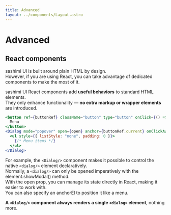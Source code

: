 ```yaml
---
title: Advanced
layout: ../components/Layout.astro
---
```


# Advanced

## React components

sashimi UI is built around plain HTML by design.  
However, if you are using React, you can take advantage of dedicated components to make the most of it.  
  
sashimi UI React components add **useful behaviors** to standard HTML elements.  
They only enhance functionality — **no extra markup or wrapper elements** are introduced.  

<SamplePane >
  <DialogUsagePopover client:only="react"/>
</SamplePane>

```jsx
<button ref={buttonRef} className="button" type="button" onClick={() => setOpen(true)}>
  Menu
</button>
<Dialog mode="popover" open={open} anchor={buttonRef.current} onClickAway={() => { setOpen(false); }}>
  <ul style={{ listStyle: "none", padding: 0 }}>
    {/* Menu items */}    
  </ul>
</Dialog>
```

For example, the `<Dialog/>` component makes it possible to control the native `<dialog/>` element declaratively.  
Normally, a `<dialog/>` can only be opened imperatively with the element.showModal() method.  
With the open prop, you can manage its state directly in React, making it easier to work with.  
You can also specify an anchorEl to position it like a menu.    

**A `<Dialog/>` component always renders a single `<dialog>` element**, nothing more.<br/>